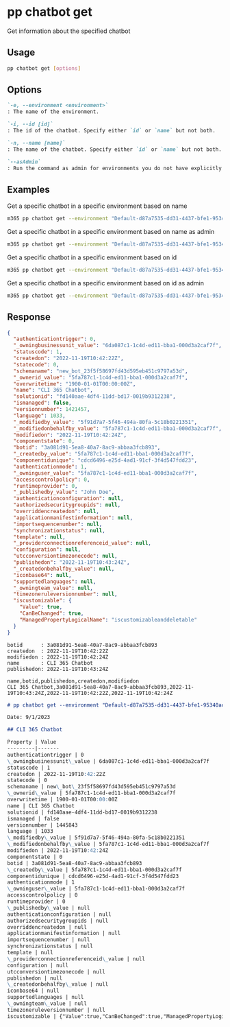 
# pp chatbot get

Get information about the specified chatbot

## Usage

```sh
pp chatbot get [options]
```

## Options

```md definition-list
`-e, --environment <environment>`
: The name of the environment.

`-i, --id [id]`
: The id of the chatbot. Specify either `id` or `name` but not both.

`-n, --name [name]`
: The name of the chatbot. Specify either `id` or `name` but not both.

`--asAdmin`
: Run the command as admin for environments you do not have explicitly assigned permissions to.
```

<Global />

## Examples

Get a specific chatbot in a specific environment based on name

```sh
m365 pp chatbot get --environment "Default-d87a7535-dd31-4437-bfe1-95340acd55c5" --name "CLI 365 Chatbot"
```

Get a specific chatbot in a specific environment based on name as admin

```sh
m365 pp chatbot get --environment "Default-d87a7535-dd31-4437-bfe1-95340acd55c5" --name "CLI 365 Chatbot" --asAdmin
```

Get a specific chatbot in a specific environment based on id

```sh
m365 pp chatbot get --environment "Default-d87a7535-dd31-4437-bfe1-95340acd55c5" --id "3a081d91-5ea8-40a7-8ac9-abbaa3fcb893"
```

Get a specific chatbot in a specific environment based on id as admin

```sh
m365 pp chatbot get --environment "Default-d87a7535-dd31-4437-bfe1-95340acd55c5" --id "3a081d91-5ea8-40a7-8ac9-abbaa3fcb893" --asAdmin
```

## Response

<Tabs>
  <TabItem value="JSON">

  ```json
  {
    "authenticationtrigger": 0,
    "_owningbusinessunit_value": "6da087c1-1c4d-ed11-bba1-000d3a2caf7f",
    "statuscode": 1,
    "createdon": "2022-11-19T10:42:22Z",
    "statecode": 0,
    "schemaname": "new_bot_23f5f58697fd43d595eb451c9797a53d",
    "_ownerid_value": "5fa787c1-1c4d-ed11-bba1-000d3a2caf7f",
    "overwritetime": "1900-01-01T00:00:00Z",
    "name": "CLI 365 Chatbot",
    "solutionid": "fd140aae-4df4-11dd-bd17-0019b9312238",
    "ismanaged": false,
    "versionnumber": 1421457,
    "language": 1033,
    "_modifiedby_value": "5f91d7a7-5f46-494a-80fa-5c18b0221351",
    "_modifiedonbehalfby_value": "5fa787c1-1c4d-ed11-bba1-000d3a2caf7f",
    "modifiedon": "2022-11-19T10:42:24Z",
    "componentstate": 0,
    "botid": "3a081d91-5ea8-40a7-8ac9-abbaa3fcb893",
    "_createdby_value": "5fa787c1-1c4d-ed11-bba1-000d3a2caf7f",
    "componentidunique": "cdcd6496-e25d-4ad1-91cf-3f4d547fdd23",
    "authenticationmode": 1,
    "_owninguser_value": "5fa787c1-1c4d-ed11-bba1-000d3a2caf7f",
    "accesscontrolpolicy": 0,
    "runtimeprovider": 0,
    "_publishedby_value": "John Doe",
    "authenticationconfiguration": null,
    "authorizedsecuritygroupids": null,
    "overriddencreatedon": null,
    "applicationmanifestinformation": null,
    "importsequencenumber": null,
    "synchronizationstatus": null,
    "template": null,
    "_providerconnectionreferenceid_value": null,
    "configuration": null,
    "utcconversiontimezonecode": null,
    "publishedon": "2022-11-19T10:43:24Z",
    "_createdonbehalfby_value": null,
    "iconbase64": null,
    "supportedlanguages": null,
    "_owningteam_value": null,
    "timezoneruleversionnumber": null,
    "iscustomizable": {
      "Value": true,
      "CanBeChanged": true,
      "ManagedPropertyLogicalName": "iscustomizableanddeletable"
    }
  }
  ```

  </TabItem>
  <TabItem value="Text">

  ```text
  botid      : 3a081d91-5ea8-40a7-8ac9-abbaa3fcb893
  createdon  : 2022-11-19T10:42:22Z
  modifiedon : 2022-11-19T10:42:24Z
  name       : CLI 365 Chatbot
  publishedon: 2022-11-19T10:43:24Z
  ```

  </TabItem>
  <TabItem value="CSV">

  ```csv
  name,botid,publishedon,createdon,modifiedon
  CLI 365 Chatbot,3a081d91-5ea8-40a7-8ac9-abbaa3fcb893,2022-11-19T10:43:24Z,2022-11-19T10:42:22Z,2022-11-19T10:42:24Z
  ```

  </TabItem>
  <TabItem value="Markdown">

  ```md
  # pp chatbot get --environment "Default-d87a7535-dd31-4437-bfe1-95340acd55c5" --id "3a081d91-5ea8-40a7-8ac9-abbaa3fcb893"

  Date: 9/1/2023

  ## CLI 365 Chatbot

  Property | Value
  ---------|-------
  authenticationtrigger | 0
  \_owningbusinessunit\_value | 6da087c1-1c4d-ed11-bba1-000d3a2caf7f
  statuscode | 1
  createdon | 2022-11-19T10:42:22Z
  statecode | 0
  schemaname | new\_bot\_23f5f58697fd43d595eb451c9797a53d
  \_ownerid\_value | 5fa787c1-1c4d-ed11-bba1-000d3a2caf7f
  overwritetime | 1900-01-01T00:00:00Z
  name | CLI 365 Chatbot
  solutionid | fd140aae-4df4-11dd-bd17-0019b9312238
  ismanaged | false
  versionnumber | 1445843
  language | 1033
  \_modifiedby\_value | 5f91d7a7-5f46-494a-80fa-5c18b0221351
  \_modifiedonbehalfby\_value | 5fa787c1-1c4d-ed11-bba1-000d3a2caf7f
  modifiedon | 2022-11-19T10:42:24Z
  componentstate | 0
  botid | 3a081d91-5ea8-40a7-8ac9-abbaa3fcb893
  \_createdby\_value | 5fa787c1-1c4d-ed11-bba1-000d3a2caf7f
  componentidunique | cdcd6496-e25d-4ad1-91cf-3f4d547fdd23
  authenticationmode | 1
  \_owninguser\_value | 5fa787c1-1c4d-ed11-bba1-000d3a2caf7f
  accesscontrolpolicy | 0
  runtimeprovider | 0
  \_publishedby\_value | null
  authenticationconfiguration | null
  authorizedsecuritygroupids | null
  overriddencreatedon | null
  applicationmanifestinformation | null
  importsequencenumber | null
  synchronizationstatus | null
  template | null
  \_providerconnectionreferenceid\_value | null
  configuration | null
  utcconversiontimezonecode | null
  publishedon | null
  \_createdonbehalfby\_value | null
  iconbase64 | null
  supportedlanguages | null
  \_owningteam\_value | null
  timezoneruleversionnumber | null
  iscustomizable | {"Value":true,"CanBeChanged":true,"ManagedPropertyLogicalName":"iscustomizableanddeletable"}
  ```

  </TabItem>
</Tabs>

